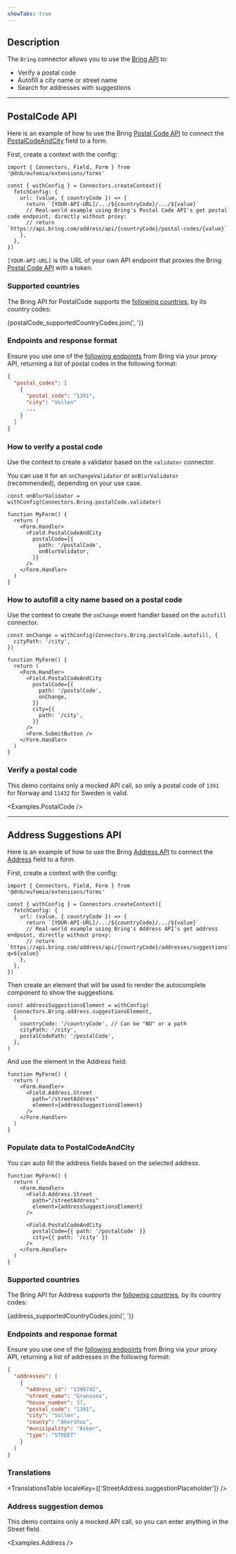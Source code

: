 ```yaml
---
showTabs: true
---
```



## Description

The `Bring` connector allows you to use the [Bring API](https://developer.bring.com/api/) to:

- Verify a postal code
- Autofill a city name or street name
- Search for addresses with suggestions

---

## PostalCode API

Here is an example of how to use the Bring [Postal Code API](https://developer.bring.com/api/postal-code/) to connect the [PostalCodeAndCity](/uilib/extensions/forms/feature-fields/PostalCodeAndCity/) field to a form.

First, create a context with the config:

```tsx
import { Connectors, Field, Form } from '@dnb/eufemia/extensions/forms'

const { withConfig } = Connectors.createContext({
  fetchConfig: {
    url: (value, { countryCode }) => {
      return `[YOUR-API-URL]/.../${countryCode}/.../${value}`
      // Real-world example using Bring's Postal Code API's get postal code endpoint, directly without proxy:
      // return `https://api.bring.com/address/api/{countryCode}/postal-codes/{value}`
    },
  },
})
```

`[YOUR-API-URL]` is the URL of your own API endpoint that proxies the Bring [Postal Code API](https://developer.bring.com/api/postal-code/) with a token.

### Supported countries

The Bring API for PostalCode supports the [following countries](https://developer.bring.com/api/postal-code/#supported-countries), by its country codes:

{postalCode_supportedCountryCodes.join(', ')}

### Endpoints and response format

Ensure you use one of the [following endpoints](https://developer.bring.com/api/postal-code/#endpoints) from Bring via your proxy API, returning a list of postal codes in the following format:

```json
{
  "postal_codes": [
    {
      "postal_code": "1391",
      "city": "Vollen"
      ...
    }
  ]
}
```

### How to verify a postal code

Use the context to create a validator based on the `validator` connector.

You can use it for an `onChangeValidator` or `onBlurValidator` (recommended), depending on your use case.

```tsx
const onBlurValidator = withConfig(Connectors.Bring.postalCode.validator)

function MyForm() {
  return (
    <Form.Handler>
      <Field.PostalCodeAndCity
        postalCode={{
          path: '/postalCode',
          onBlurValidator,
        }}
      />
    </Form.Handler>
  )
}
```

### How to autofill a city name based on a postal code

Use the context to create the `onChange` event handler based on the `autofill` connector.

```tsx
const onChange = withConfig(Connectors.Bring.postalCode.autofill, {
  cityPath: '/city',
})

function MyForm() {
  return (
    <Form.Handler>
      <Field.PostalCodeAndCity
        postalCode={{
          path: '/postalCode',
          onChange,
        }}
        city={{
          path: '/city',
        }}
      />
      <Form.SubmitButton />
    </Form.Handler>
  )
}
```

### Verify a postal code

This demo contains only a mocked API call, so only a postal code of `1391` for Norway and `11432` for Sweden is valid.

<Examples.PostalCode />

---

## Address Suggestions API

Here is an example of how to use the Bring [Address API](https://developer.bring.com/api/address/#get-street-or-place-suggestions-get) to connect the [Address](/uilib/extensions/forms/feature-fields/Address/) field to a form.

First, create a context with the config:

```tsx
import { Connectors, Field, Form } from '@dnb/eufemia/extensions/forms'

const { withConfig } = Connectors.createContext({
  fetchConfig: {
    url: (value, { countryCode }) => {
      return `[YOUR-API-URL]/.../${countryCode}/.../${value}`
      // Real-world example using Bring's Address API's get address endpoint, directly without proxy:
      // return `https://api.bring.com/address/api/{countryCode}/addresses/suggestions?q=${value}`
    },
  },
})
```

Then create an element that will be used to render the autocomplete component to show the suggestions.

```tsx
const addressSuggestionsElement = withConfig(
  Connectors.Bring.address.suggestionsElement,
  {
    countryCode: '/countryCode', // Can be "NO" or a path
    cityPath: '/city',
    postalCodePath: '/postalCode',
  },
)
```

And use the element in the Address field:

```tsx
function MyForm() {
  return (
    <Form.Handler>
      <Field.Address.Street
        path="/streetAddress"
        element={addressSuggestionsElement}
      />
    </Form.Handler>
  )
}
```

### Populate data to PostalCodeAndCity

You can auto fill the address fields based on the selected address.

```tsx
function MyForm() {
  return (
    <Form.Handler>
      <Field.Address.Street
        path="/streetAddress"
        element={addressSuggestionsElement}
      />

      <Field.PostalCodeAndCity
        postalCode={{ path: '/postalCode' }}
        city={{ path: '/city' }}
      />
    </Form.Handler>
  )
}
```

### Supported countries

The Bring API for Address supports the [following countries](https://developer.bring.com/api/address/#supported-countries), by its country codes:

{address_supportedCountryCodes.join(', ')}

### Endpoints and response format

Ensure you use one of the [following endpoints](https://developer.bring.com/api/address/#endpoints) from Bring via your proxy API, returning a list of addresses in the following format:

```json
{
  "addresses": [
    {
      "address_id": "1398742",
      "street_name": "Gransvea",
      "house_number": 37,
      "postal_code": "1391",
      "city": "Vollen",
      "county": "Akershus",
      "municipality": "Asker",
      "type": "STREET"
    }
  ]
}
```

### Translations

<TranslationsTable localeKey={['StreetAddress.suggestionPlaceholder']} />

### Address suggestion demos

This demo contains only a mocked API call, so you can enter anything in the Street field.

<Examples.Address />
